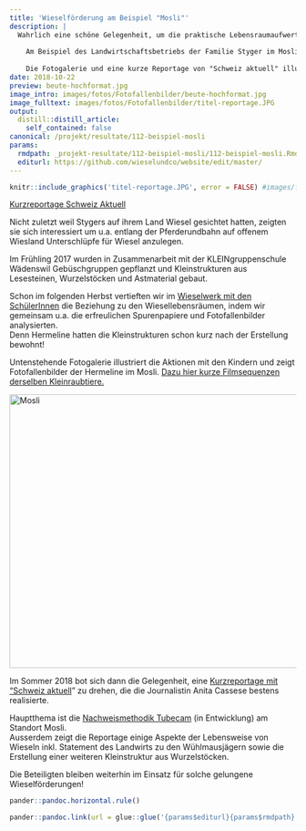 ```yaml
---
title: 'Wieselförderung am Beispiel "Mosli"'
description: |
  Wahrlich eine schöne Gelegenheit, um die praktische Lebensraumaufwertung, die angewandte Forschung, die Umweltbildung und die Wirkungskontrolle von Wiesel & Co am Zimmerberg zu zeigen:  
  
    Am Beispiel des Landwirtschaftsbetriebs der Familie Styger im Mosli, Wädenswil.  
  
    Die Fotogalerie und eine kurze Reportage von "Schweiz aktuell" illustrieren das Beispiel "Mosli" eindrücklich.  
date: 2018-10-22
preview: beute-hochformat.jpg
image_intro: images/fotos/Fotofallenbilder/beute-hochformat.jpg
image_fulltext: images/fotos/Fotofallenbilder/titel-reportage.JPG
output:
  distill::distill_article:
    self_contained: false
canonical: /projekt/resultate/112-beispiel-mosli
params:
  rmdpath: _projekt-resultate/112-beispiel-mosli/112-beispiel-mosli.Rmd
  editurl: https://github.com/wieselundco/website/edit/master/
---
```



```r
knitr::include_graphics('titel-reportage.JPG', error = FALSE) #images/fotos/Fotofallenbilder/titel-reportage.JPG
```
[Kurzreportage Schweiz Aktuell](https://tp.srgssr.ch/p/portal?urn=urn:srf:video:7bb03a36-285a-42b7-ac32-135bccec30c7&autoplay=true&legacy=true&width=640&height=360&playerType=)

  Nicht zuletzt weil Stygers auf ihrem Land Wiesel gesichtet hatten,
zeigten sie sich interessiert um u.a. entlang der Pferderundbahn auf
offenem Wiesland Unterschlüpfe für Wiesel anzulegen.

Im Frühling 2017 wurden in Zusammenarbeit mit der KLEINgruppenschule
Wädenswil Gebüschgruppen gepflanzt und Kleinstrukturen aus Lesesteinen,
Wurzelstöcken und Astmaterial gebaut. 

Schon im folgenden Herbst vertieften wir im [Wieselwerk mit den
SchülerInnen](http://www.wieselundco.ch/mithelfen-anpacken/mithelfen/108-wieselwerk-mit-schulklassen)
die Beziehung zu den Wiesellebensräumen, indem wir gemeinsam u.a. die
erfreulichen Spurenpapiere und Fotofallenbilder analysierten.   
Denn Hermeline hatten die Kleinstrukturen schon kurz nach der
Erstellung bewohnt!

Untenstehende Fotogalerie illustriert die Aktionen mit den Kindern und
zeigt Fotofallenbilder der Hermeline im Mosli. [Dazu hier kurze
Filmsequenzen derselben
Kleinraubtiere. ](https://www.youtube.com/playlist?list=PLilD7MYfI8xV9aLwFoTxpKfjO3Da2a8Nh) 

<!-- {gallery}fotos/Fotofallenbilder/Mosli{/gallery}-->

<a data-flickr-embed="true" href="https://www.flickr.com/photos/193617721@N08/albums/72157719611410057" title="Mosli"><img src="https://live.staticflickr.com/65535/51339714417_80eeac56ed_z.jpg" width="640" height="480" alt="Mosli"></a><script async src="//embedr.flickr.com/assets/client-code.js" charset="utf-8"></script>

Im Sommer 2018 bot sich dann die Gelegenheit, eine [Kurzreportage mit
"Schweiz
aktuell](https://tp.srgssr.ch/p/portal?urn=urn:srf:video:7bb03a36-285a-42b7-ac32-135bccec30c7&autoplay=true&legacy=true&width=640&height=360&playerType=)" zu
drehen, die die Journalistin Anita Cassese bestens realisierte. 

Hauptthema ist die [Nachweismethodik
Tubecam](https://www.zhaw.ch/de/lsfm/institute-zentren/iunr/integrative-oekologie/wildtiermanagement/referenzprojekte/tubecam/) (in
Entwicklung) am Standort Mosli.  
Ausserdem zeigt die Reportage einige Aspekte der Lebensweise von Wieseln
inkl. Statement des Landwirts zu den Wühlmausjägern sowie die Erstellung
einer weiteren Kleinstruktur aus Wurzelstöcken.

Die Beteiligten bleiben weiterhin im Einsatz für solche gelungene
Wieselförderungen!

```r
pander::pandoc.horizontal.rule()

pander::pandoc.link(url = glue::glue('{params$editurl}{params$rmdpath}'),text = 'Artikel bearbeiten')
```

<!--http://wieselundco.ch/projekt/resultate/112-beispiel-mosli-->
